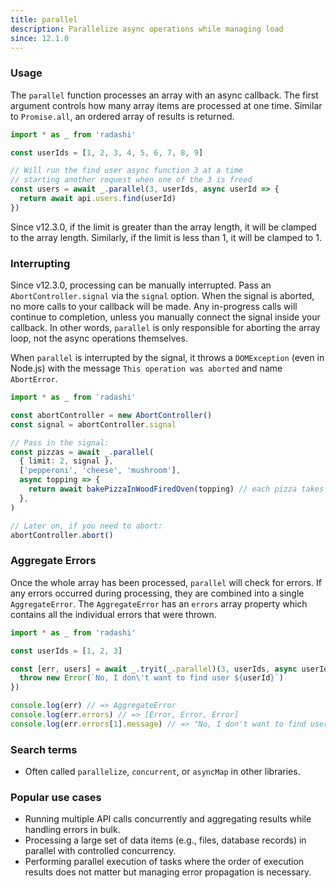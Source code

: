 ```yaml
---
title: parallel
description: Parallelize async operations while managing load
since: 12.1.0
---
```


### Usage

The `parallel` function processes an array with an async callback. The first argument controls how many array items are processed at one time. Similar to `Promise.all`, an ordered array of results is returned.

```ts
import * as _ from 'radashi'

const userIds = [1, 2, 3, 4, 5, 6, 7, 8, 9]

// Will run the find user async function 3 at a time
// starting another request when one of the 3 is freed
const users = await _.parallel(3, userIds, async userId => {
  return await api.users.find(userId)
})
```

Since v12.3.0, if the limit is greater than the array length, it will be clamped to the array length. Similarly, if the limit is less than 1, it will be clamped to 1.

### Interrupting

Since v12.3.0, processing can be manually interrupted. Pass an `AbortController.signal` via the `signal` option. When the signal is aborted, no more calls to your callback will be made. Any in-progress calls will continue to completion, unless you manually connect the signal inside your callback. In other words, `parallel` is only responsible for aborting the array loop, not the async operations themselves.

When `parallel` is interrupted by the signal, it throws a `DOMException` (even in Node.js) with the message `This operation was aborted` and name `AbortError`.

```ts
import * as _ from 'radashi'

const abortController = new AbortController()
const signal = abortController.signal

// Pass in the signal:
const pizzas = await _.parallel(
  { limit: 2, signal },
  ['pepperoni', 'cheese', 'mushroom'],
  async topping => {
    return await bakePizzaInWoodFiredOven(topping) // each pizza takes 10 minutes!
  },
)

// Later on, if you need to abort:
abortController.abort()
```

### Aggregate Errors

Once the whole array has been processed, `parallel` will check for errors. If any errors occurred during processing, they are combined into a single `AggregateError`. The `AggregateError` has an `errors` array property which contains all the individual errors that were thrown.

```ts
import * as _ from 'radashi'

const userIds = [1, 2, 3]

const [err, users] = await _.tryit(_.parallel)(3, userIds, async userId => {
  throw new Error(`No, I don\'t want to find user ${userId}`)
})

console.log(err) // => AggregateError
console.log(err.errors) // => [Error, Error, Error]
console.log(err.errors[1].message) // => "No, I don't want to find user 2"
```

### Search terms

- Often called `parallelize`, `concurrent`, or `asyncMap` in other libraries.

### Popular use cases

- Running multiple API calls concurrently and aggregating results while handling errors in bulk.
- Processing a large set of data items (e.g., files, database records) in parallel with controlled concurrency.
- Performing parallel execution of tasks where the order of execution results does not matter but managing error propagation is necessary.
